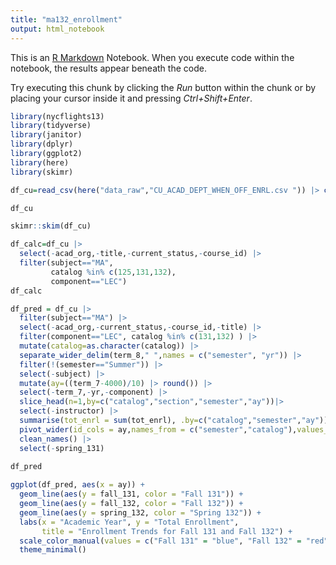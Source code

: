 ```yaml
---
title: "ma132_enrollment"
output: html_notebook
---
```


 

This is an [R Markdown](http://rmarkdown.rstudio.com) Notebook. When you execute code within the notebook, the results appear beneath the code.

 

Try executing this chunk by clicking the *Run* button within the chunk or by placing your cursor inside it and pressing *Ctrl+Shift+Enter*.

 

```r
library(nycflights13)
library(tidyverse)
library(janitor)
library(dplyr)
library(ggplot2)
library(here)
library(skimr)
```

 

 

```r
df_cu=read_csv(here("data_raw","CU_ACAD_DEPT_WHEN_OFF_ENRL.csv ")) |> clean_names()
```
```r
df_cu
```
```r
skimr::skim(df_cu)
```
```r
df_calc=df_cu |>
  select(-acad_org,-title,-current_status,-course_id) |>
  filter(subject=="MA",
         catalog %in% c(125,131,132),
         component=="LEC")
df_calc
```

```r
df_pred = df_cu |> 
  filter(subject=="MA") |>
  select(-acad_org,-current_status,-course_id,-title) |>
  filter(component=="LEC", catalog %in% c(131,132) ) |>
  mutate(catalog=as.character(catalog)) |>
  separate_wider_delim(term_8," ",names = c("semester", "yr")) |>
  filter(!(semester=="Summer")) |>
  select(-subject) |>
  mutate(ay=((term_7-4000)/10) |> round()) |>
  select(-term_7,-yr,-component) |>
  slice_head(n=1,by=c("catalog","section","semester","ay"))|>
  select(-instructor) |>
  summarise(tot_enrl = sum(tot_enrl), .by=c("catalog","semester","ay")) |>
  pivot_wider(id_cols = ay,names_from = c("semester","catalog"),values_from = tot_enrl) |>
  clean_names() |>
  select(-spring_131)
  
df_pred
```
```r
ggplot(df_pred, aes(x = ay)) +
  geom_line(aes(y = fall_131, color = "Fall 131")) +
  geom_line(aes(y = fall_132, color = "Fall 132")) +
  geom_line(aes(y = spring_132, color = "Spring 132")) +
  labs(x = "Academic Year", y = "Total Enrollment", 
       title = "Enrollment Trends for Fall 131 and Fall 132") +
  scale_color_manual(values = c("Fall 131" = "blue", "Fall 132" = "red", "Spring 132" = "yellow")) +
  theme_minimal()
```

